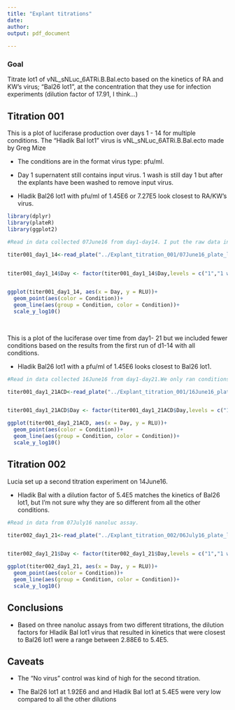 ```yaml
---
title: "Explant titrations"
date:
author:
output: pdf_document
  
---
```




### Goal

Titrate lot1 of vNL_sNLuc_6ATRi.B.Bal.ecto based on the kinetics of RA and KW's virus; "Bal26 lot1", at the concentration that they use for infection experiments (dilution factor of 17.91, I think...)
 
## Titration 001

This is a plot of luciferase production over days 1 - 14 for multiple conditions. The "Hladik Bal lot1" virus is vNL_sNLuc_6ATRi.B.Bal.ecto made by Greg Mize

* The conditions are in the format virus type: pfu/ml. 

* Day 1 supernatent still contains input virus. 1 wash is still day 1 but after the explants have been washed to remove input virus. 

* Hladik Bal26 lot1 with pfu/ml of 1.45E6 or 7.27E5 look closest to RA/KW's virus.



```r

library(dplyr)
library(plateR)
library(ggplot2)

#Read in data collected 07June16 from day1-day14. I put the raw data into a file with the meta data in plateR format

titer001_day1_14<-read_plate("../Explant_titration_001/07June16_plate_layout_and_data.csv")


titer001_day1_14$Day <- factor(titer001_day1_14$Day,levels = c("1","1 wash","3","7","10","14"))


ggplot(titer001_day1_14, aes(x = Day, y = RLU))+
  geom_point(aes(color = Condition))+
  geom_line(aes(group = Condition, color = Condition))+
  scale_y_log10()
  
  


```

This is a plot of the luciferase over time from day1- 21 but we included fewer conditions based on the results from the first run of d1-14 with all conditions. 

* Hladik Bal26 lot1 with a pfu/ml of 1.45E6 looks closest to Bal26 lot1.


```r




#Read in data collected 16June16 from day1-day21.We only ran conditions "A","C",and "D" and Bal lot 26. I put the raw data into a file with the meta data in plateR format. 

titer001_day1_21ACD<-read_plate("../Explant_titration_001/16June16_plate_layout_and_data.csv")


titer001_day1_21ACD$Day <- factor(titer001_day1_21ACD$Day,levels = c("1 wash","3","7","10","14","17","21"))

ggplot(titer001_day1_21ACD, aes(x = Day, y = RLU))+
  geom_point(aes(color = Condition))+
  geom_line(aes(group = Condition, color = Condition))+
  scale_y_log10()
```

## Titration 002

Lucia set up a second titration experiment on 14June16. 

* Hladik Bal with a dilution factor of 5.4E5 matches the kinetics of Bal26 lot1, but I'm not sure why they are so different from all the other conditions. 


```r
#Read in data from 07July16 nanoluc assay.

titer002_day1_21<-read_plate("../Explant_titration_002/06July16_plate_layout_and_data.csv")


titer002_day1_21$Day <- factor(titer002_day1_21$Day,levels = c("1","1 wash","3","6","8","10","13","15","17", "21"))

ggplot(titer002_day1_21, aes(x = Day, y = RLU))+
  geom_point(aes(color = Condition))+
  geom_line(aes(group = Condition, color = Condition))+
  scale_y_log10()
```

## Conclusions

* Based on three nanoluc assays from two different titrations, the dilution factors for Hladik Bal lot1 virus that resulted in kinetics that were closest to Bal26 lot1 were a range between 2.88E6 to 5.4E5.

## Caveats

* The "No virus" control was kind of high for the second titration.

* The Bal26 lot1 at 1.92E6 and  and Hladik Bal lot1 at 5.4E5 were very low compared to all the other dilutions


